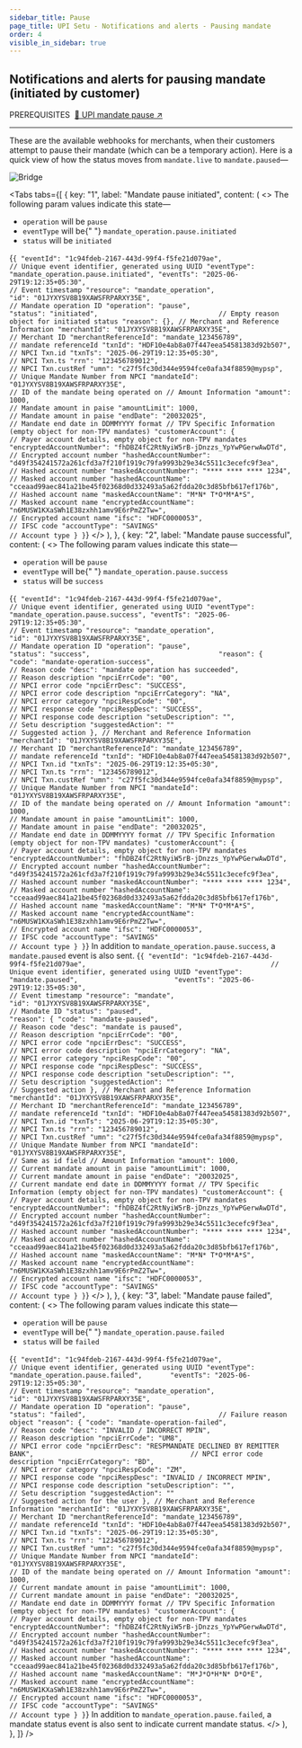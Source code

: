 ```yaml
---
sidebar_title: Pause
page_title: UPI Setu - Notifications and alerts - Pausing mandate
order: 4
visible_in_sidebar: true
---
```


## Notifications and alerts for pausing mandate (initiated by customer)

<Text size="small" weight="600">
  PREREQUISITES&nbsp;
</Text>
<a href="/payments/umap/mandates/generic/pause" target="_self">
  🌟 UPI mandate pause ↗
</a>

<hr class="primary" />

These are the available webhooks for merchants, when their customers attempt to pause their mandate (which can be a temporary action). Here is a quick view of how the status moves from `mandate.live` to `mandate.paused`—

<img
  src="https://storage.googleapis.com/strapi-assets/latest/mandate_pause/mandate_pause.svg"
  alt="Bridge"
/>

<Tabs
  tabs={[
    {
      key: "1",
      label: "Mandate pause initiated",
      content: (
        <>
          <Text>
            The following param values indicate this state—
            <ul>
              <li>
                <code>operation</code> will be <code>pause</code>
              </li>
              <li>
                <code>eventType</code> will be{" "}
                <code>mandate_operation.pause.initiated</code>
              </li>
              <li>
                <code>status</code> will be <code>initiated</code>
              </li>
            </ul>
          </Text>
          <CodeBlockWithCopy language="json">
            {`{
  "eventId": "1c94fdeb-2167-443d-99f4-f5fe21d079ae",                                              // Unique event identifier, generated using UUID
  "eventType": "mandate_operation.pause.initiated",
  "eventTs": "2025-06-29T19:12:35+05:30",                                                         // Event timestamp
  "resource": "mandate_operation",                     
  "id": "01JYXYSV8B19XAWSFRPARXY35E",                                                             // Mandate operation ID
  "operation": "pause",                              
  "status": "initiated",                             
  // Empty reason object for initiated status
  "reason": {},
  // Merchant and Reference Information
  "merchantId": "01JYXYSV8B19XAWSFRPARXY35E",                                                     // Merchant ID
  "merchantReferenceId": "mandate_123456789",                                                     // mandate referenceId
  "txnId": "HDF10e4ab8a07f447eea54581383d92b507",                                                 // NPCI Txn.id
  "txnTs": "2025-06-29T19:12:35+05:30",                                                           // NPCI Txn.ts
  "rrn": "123456789012",                                                                          // NPCI Txn.custRef
  "umn": "c27f5fc30d344e9594fce0afa34f8859@mypsp",                                                // Unique Mandate Number from NPCI
  "mandateId": "01JYXYSV8B19XAWSFRPARXY35E",                                                      // ID of the mandate being operated on
  // Amount Information
  "amount": 1000,                                                                                 // Mandate amount in paise
  "amountLimit": 1000,                                                                            // Mandate amount in paise
  "endDate": "20032025",                                                                          // Mandate end date in DDMMYYYY format
  // TPV Specific Information (empty object for non-TPV mandates)
  "customerAccount": {                                                                            // Payer account details, empty object for non-TPV mandates
    "encryptedAccountNumber": "fhDBZ4fC2RtNyiW5rB-jDnzzs_YpYwPGerwAwDTd",                         // Encrypted account number
    "hashedAccountNumber": "d49f354241572a261cfd3a7f210f1919c79fa9993b29e34c5511c3ecefc9f3ea",    // Hashed account number
    "maskedAccountNumber": "**** **** **** 1234",                                                 // Masked account number
    "hashedAccountName": "cceaad99aec841a21be45f02368d0d332493a5a62fdda20c3d85bfb617ef176b",      // Hashed account name
    "maskedAccountName": "M*N* T*O*M*A*S",                                                        // Masked account name
    "encryptedAccountName": "n6MUSW1KXaSWh1E38zxhh1amv9E6rPmZ2Tw=",                               // Encrypted account name
    "ifsc": "HDFC0000053",                                                                        // IFSC code
    "accountType": "SAVINGS"                                                                      // Account type
  }
}`}
          </CodeBlockWithCopy>
        </>
      ),
    },
    {
      key: "2",
      label: "Mandate pause successful",
      content: (
        <>
          <Text>
            The following param values indicate this state—
            <ul>
              <li>
                <code>operation</code> will be <code>pause</code>
              </li>
              <li>
                <code>eventType</code> will be{" "}
                <code>mandate_operation.pause.success</code>
              </li>
              <li>
                <code>status</code> will be <code>success</code>
              </li>
            </ul>
          </Text>
          <CodeBlockWithCopy language="json">
            {`{
  "eventId": "1c94fdeb-2167-443d-99f4-f5fe21d079ae",                                              // Unique event identifier, generated using UUID
  "eventType": "mandate_operation.pause.success",
  "eventTs": "2025-06-29T19:12:35+05:30",                                                         // Event timestamp
  "resource": "mandate_operation",                     
  "id": "01JYXYSV8B19XAWSFRPARXY35E",                                                             // Mandate operation ID
  "operation": "pause",                              
  "status": "success",                               
  "reason": {
    "code": "mandate-operation-success",                                                          // Reason code
    "desc": "mandate operation has succeeded",                                                    // Reason description
    "npciErrCode": "00",                                                                          // NPCI error code
    "npciErrDesc": "SUCCESS",                                                                     // NPCI error code description
    "npciErrCategory": "NA",                                                                      // NPCI error category
    "npciRespCode": "00",                                                                         // NPCI response code
    "npciRespDesc": "SUCCESS",                                                                    // NPCI response code description
    "setuDescription": "",                                                                        // Setu description
    "suggestedAction": ""                                                                         // Suggested action
  },
  // Merchant and Reference Information
  "merchantId": "01JYXYSV8B19XAWSFRPARXY35E",                                                     // Merchant ID
  "merchantReferenceId": "mandate_123456789",                                                     // mandate referenceId
  "txnId": "HDF10e4ab8a07f447eea54581383d92b507",                                                 // NPCI Txn.id
  "txnTs": "2025-06-29T19:12:35+05:30",                                                           // NPCI Txn.ts
  "rrn": "123456789012",                                                                          // NPCI Txn.custRef
  "umn": "c27f5fc30d344e9594fce0afa34f8859@mypsp",                                                // Unique Mandate Number from NPCI
  "mandateId": "01JYXYSV8B19XAWSFRPARXY35E",                                                      // ID of the mandate being operated on
  // Amount Information
  "amount": 1000,                                                                                 // Mandate amount in paise
  "amountLimit": 1000,                                                                            // Mandate amount in paise
  "endDate": "20032025",                                                                          // Mandate end date in DDMMYYYY format
  // TPV Specific Information (empty object for non-TPV mandates)
  "customerAccount": {                                                                            // Payer account details, empty object for non-TPV mandates
    "encryptedAccountNumber": "fhDBZ4fC2RtNyiW5rB-jDnzzs_YpYwPGerwAwDTd",                         // Encrypted account number
    "hashedAccountNumber": "d49f354241572a261cfd3a7f210f1919c79fa9993b29e34c5511c3ecefc9f3ea",    // Hashed account number
    "maskedAccountNumber": "**** **** **** 1234",                                                 // Masked account number
    "hashedAccountName": "cceaad99aec841a21be45f02368d0d332493a5a62fdda20c3d85bfb617ef176b",      // Hashed account name
    "maskedAccountName": "M*N* T*O*M*A*S",                                                        // Masked account name
    "encryptedAccountName": "n6MUSW1KXaSWh1E38zxhh1amv9E6rPmZ2Tw=",                               // Encrypted account name
    "ifsc": "HDFC0000053",                                                                        // IFSC code
    "accountType": "SAVINGS"                                                                      // Account type
  }
}`}
          </CodeBlockWithCopy>
          <Text>
            In addition to <code>mandate_operation.pause.success</code>, a <code>mandate.paused</code> event is also sent.
          </Text>
          <CodeBlockWithCopy language="json">
            {`{
  "eventId": "1c94fdeb-2167-443d-99f4-f5fe21d079ae",                                              // Unique event identifier, generated using UUID
  "eventType": "mandate.paused",                       
  "eventTs": "2025-06-29T19:12:35+05:30",                                                         // Event timestamp
  "resource": "mandate",                              
  "id": "01JYXYSV8B19XAWSFRPARXY35E",                                                             // Mandate ID
  "status": "paused",                                 
  "reason": {
    "code": "mandate-paused",                                                                     // Reason code
    "desc": "mandate is paused",                                                                  // Reason description
    "npciErrCode": "00",                                                                          // NPCI error code
    "npciErrDesc": "SUCCESS",                                                                     // NPCI error code description
    "npciErrCategory": "NA",                                                                      // NPCI error category
    "npciRespCode": "00",                                                                         // NPCI response code
    "npciRespDesc": "SUCCESS",                                                                    // NPCI response code description
    "setuDescription": "",                                                                        // Setu description
    "suggestedAction": ""                                                                         // Suggested action
  },
  // Merchant and Reference Information
  "merchantId": "01JYXYSV8B19XAWSFRPARXY35E",                                                     // Merchant ID
  "merchantReferenceId": "mandate_123456789",                                                     // mandate referenceId
  "txnId": "HDF10e4ab8a07f447eea54581383d92b507",                                                 // NPCI Txn.id
  "txnTs": "2025-06-29T19:12:35+05:30",                                                           // NPCI Txn.ts
  "rrn": "123456789012",                                                                          // NPCI Txn.custRef
  "umn": "c27f5fc30d344e9594fce0afa34f8859@mypsp",                                                // Unique Mandate Number from NPCI
  "mandateId": "01JYXYSV8B19XAWSFRPARXY35E",                                                      // Same as id field
  // Amount Information
  "amount": 1000,                                                                                 // Current mandate amount in paise
  "amountLimit": 1000,                                                                            // Current mandate amount in paise
  "endDate": "20032025",                                                                          // Current mandate end date in DDMMYYYY format
  // TPV Specific Information (empty object for non-TPV mandates)
  "customerAccount": {                                                                            // Payer account details, empty object for non-TPV mandates
    "encryptedAccountNumber": "fhDBZ4fC2RtNyiW5rB-jDnzzs_YpYwPGerwAwDTd",                         // Encrypted account number
    "hashedAccountNumber": "d49f354241572a261cfd3a7f210f1919c79fa9993b29e34c5511c3ecefc9f3ea",    // Hashed account number
    "maskedAccountNumber": "**** **** **** 1234",                                                 // Masked account number
    "hashedAccountName": "cceaad99aec841a21be45f02368d0d332493a5a62fdda20c3d85bfb617ef176b",      // Hashed account name
    "maskedAccountName": "M*N* T*O*M*A*S",                                                        // Masked account name
    "encryptedAccountName": "n6MUSW1KXaSWh1E38zxhh1amv9E6rPmZ2Tw=",                               // Encrypted account name
    "ifsc": "HDFC0000053",                                                                        // IFSC code
    "accountType": "SAVINGS"                                                                      // Account type
  }
}`}
          </CodeBlockWithCopy>
        </>
      ),
    },
    {
      key: "3",
      label: "Mandate pause failed",
      content: (
        <>
          <Text>
            The following param values indicate this state—
            <ul>
              <li>
                <code>operation</code> will be <code>pause</code>
              </li>
              <li>
                <code>eventType</code> will be{" "}
                <code>mandate_operation.pause.failed</code>
              </li>
              <li>
                <code>status</code> will be <code>failed</code>
              </li>
            </ul>
          </Text>
          <CodeBlockWithCopy language="json">
            {`{
  "eventId": "1c94fdeb-2167-443d-99f4-f5fe21d079ae",                                              // Unique event identifier, generated using UUID
  "eventType": "mandate_operation.pause.failed",      
  "eventTs": "2025-06-29T19:12:35+05:30",                                                         // Event timestamp
  "resource": "mandate_operation",                    
  "id": "01JYXYSV8B19XAWSFRPARXY35E",                                                             // Mandate operation ID
  "operation": "pause",                              
  "status": "failed",                                
  // Failure reason object
  "reason": {
    "code": "mandate-operation-failed",                                                           // Reason code
    "desc": "INVALID / INCORRECT MPIN",                                                           // Reason description
    "npciErrCode": "UM8",                                                                         // NPCI error code
    "npciErrDesc": "RESPMANDATE DECLINED BY REMITTER BANK",                                       // NPCI error code description
    "npciErrCategory": "BD",                                                                      // NPCI error category
    "npciRespCode": "ZM",                                                                         // NPCI response code
    "npciRespDesc": "INVALID / INCORRECT MPIN",                                                   // NPCI response code description
    "setuDescription": "",                                                                        // Setu description
    "suggestedAction": ""                                                                         // Suggested action for the user
  },
  // Merchant and Reference Information
  "merchantId": "01JYXYSV8B19XAWSFRPARXY35E",                                                     // Merchant ID
  "merchantReferenceId": "mandate_123456789",                                                     // mandate referenceId
  "txnId": "HDF10e4ab8a07f447eea54581383d92b507",                                                 // NPCI Txn.id
  "txnTs": "2025-06-29T19:12:35+05:30",                                                           // NPCI Txn.ts
  "rrn": "123456789012",                                                                          // NPCI Txn.custRef
  "umn": "c27f5fc30d344e9594fce0afa34f8859@mypsp",                                                // Unique Mandate Number from NPCI
  "mandateId": "01JYXYSV8B19XAWSFRPARXY35E",                                                      // ID of the mandate being operated on
  // Amount Information
  "amount": 1000,                                                                                 // Current mandate amount in paise
  "amountLimit": 1000,                                                                            // Current mandate amount in paise
  "endDate": "20032025",                                                                          // Mandate end date in DDMMYYYY format
  // TPV Specific Information (empty object for non-TPV mandates)
  "customerAccount": {                                                                            // Payer account details, empty object for non-TPV mandates
    "encryptedAccountNumber": "fhDBZ4fC2RtNyiW5rB-jDnzzs_YpYwPGerwAwDTd",                         // Encrypted account number
    "hashedAccountNumber": "d49f354241572a261cfd3a7f210f1919c79fa9993b29e34c5511c3ecefc9f3ea",    // Hashed account number
    "maskedAccountNumber": "**** **** **** 1234",                                                 // Masked account number
    "hashedAccountName": "cceaad99aec841a21be45f02368d0d332493a5a62fdda20c3d85bfb617ef176b",      // Hashed account name
    "maskedAccountName": "M*J*O*H*N* D*O*E",                                                      // Masked account name
    "encryptedAccountName": "n6MUSW1KXaSWh1E38zxhh1amv9E6rPmZ2Tw=",                               // Encrypted account name
    "ifsc": "HDFC0000053",                                                                        // IFSC code
    "accountType": "SAVINGS"                                                                      // Account type
  }
}`}
          </CodeBlockWithCopy>
          <Text>
            In addition to <code>mandate_operation.pause.failed</code>, a mandate status event is also sent to indicate current mandate status.
          </Text>
        </>
      ),
    },
  ]}
/>
